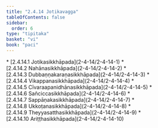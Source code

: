 ```yaml
---
title: "2.4.14 Jotikavagga"
tableOfContents: false
sidebar:
  order: 6
type: "tipitaka"
basket: "vi"
book: "paci"
---
```



<DynamicBreadcrumb />



<TableOfContents book="paci" section="2.4.14">
* [2.4.14.1 Jotikasikkhāpada](2-4-14/2-4-14-1)
* [2.4.14.2 Nahānasikkhāpada](2-4-14/2-4-14-2)
* [2.4.14.3 Dubbaṇṇakaraṇasikkhāpada](2-4-14/2-4-14-3)
* [2.4.14.4 Vikappanasikkhāpada](2-4-14/2-4-14-4)
* [2.4.14.5 Cīvaraapanidhānasikkhāpada](2-4-14/2-4-14-5)
* [2.4.14.6 Sañciccasikkhāpada](2-4-14/2-4-14-6)
* [2.4.14.7 Sappāṇakasikkhāpada](2-4-14/2-4-14-7)
* [2.4.14.8 Ukkoṭanasikkhāpada](2-4-14/2-4-14-8)
* [2.4.14.9 Theyyasatthasikkhāpada](2-4-14/2-4-14-9)
* [2.4.14.10 Ariṭṭhasikkhāpada](2-4-14/2-4-14-10)
</TableOfContents>